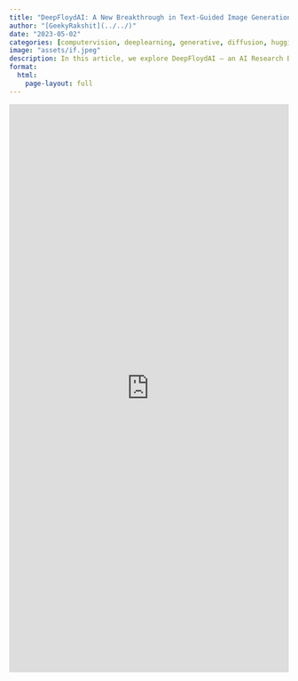 ```yaml
---
title: "DeepFloydAI: A New Breakthrough in Text-Guided Image Generation"
author: "[GeekyRakshit](../../)"
date: "2023-05-02"
categories: [computervision, deeplearning, generative, diffusion, huggingface]
image: "assets/if.jpeg"
description: In this article, we explore DeepFloydAI — an AI Research Band which is working with StabilityAI to make AI open again. 
format: 
  html:
    page-layout: full
---
```


<iframe src="https://wandb.ai/geekyrakshit/deepfloyd/reports/DeepFloydAI-A-New-Breakthrough-in-Text-Guided-Image-Generation--VmlldzozNTYzMjY1" style="border:none;height:1024px;width:100%"></iframe>